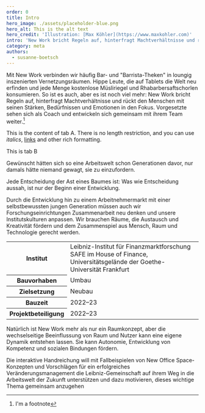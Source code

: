 ```yaml
---
order: 0
title: Intro
hero_image: ./assets/placeholder-blue.png
hero_alt: This is the alt text
hero_credit: 'Illustration: [Max Köhler](https://www.maxkohler.com)'
intro: 'New Work bricht Regeln auf, hinterfragt Machtverhältnisse und rückt den Menschen mit seinen Stärken, Bedürfnissen und Emotionen in den Fokus.'
category: meta
authors:
  - susanne-boetsch
---
```


<Leadin>Mit New Work verbinden wir häufig</Leadin> Bar- und "Barrista-Theken" in loungig inszenierten Vernetzungsräumen. Hippe Leute, die auf Tablets die
Welt neu erfinden und jede Menge kostenlose <Term t="accountability">Müsliriegel</Term> und Rhabarbersaftschorlen konsumieren. So ist es auch, aber es
ist noch viel mehr: New Work bricht Regeln auf, hinterfragt Machtverhältnisse und rückt den Menschen mit seinen Stärken, Bedürfnissen und Emotionen in
den Fokus. Vorgesetzte sehen sich als Coach und entwickeln sich gemeinsam mit ihrem Team weiter.[^1]

<Figure
  size="large"
  src="wework-office.jpg"
  caption="This is an image caption"
  credit="This an image credit"
  license="cc-by-4"
  alt="Alt text here"
></Figure>

<Tabs>
<Tab title="Tab A">

This is the content of tab A. There is no length restriction, and you can use _italics_, [links](#1) and other rich formatting.

</Tab>
<Tab title="Tab B">

This is tab B

</Tab>
</Tabs>

Gewünscht hätten sich so eine Arbeitswelt schon Generationen davor, nur damals hätte niemand gewagt, sie zu einzufordern.

<Quote cite="Yoda in _Yoda: Dark Rendezvous_ (2004), S. 85">

Jede Entscheidung der Ast eines Baumes ist: Was wie Entscheidung aussah, ist nur der Beginn einer Entwicklung.

</Quote>

Durch die Entwicklung hin zu einem Arbeitnehmermarkt mit einer selbstbewussten jungen Generation müssen auch wir Forschungseinrichtungen Zusammenarbeit neu denken und unsere Institutskulturen anpassen. Wir brauchen Räume, die Austausch und Kreativität fördern und dem Zusammenspiel aus Mensch, Raum und Technologie gerecht werden.

<table>
  <tbody>
    <tr>
      <th>Institut</th>
      <td>Leibniz-Institut für Finanzmarktforschung SAFE im House of Finance, Universitätsgelände der Goethe-Universität Frankfurt</td>
    </tr>
    <tr>
      <th>Bauvorhaben</th>
      <td>Umbau</td>
    </tr>
    <tr>
      <th>Zielsetzung</th>
      <td>Neubau</td>
    </tr>
    <tr>
      <th>Bauzeit</th>
      <td>2022–23</td>
    </tr>
    <tr>
      <th>Projektbeteiligung</th>
      <td>2022–23</td>
    </tr>
  </tbody>
</table>

Natürlich ist New Work mehr als nur ein Raumkonzept, aber die wechselseitige Beeinflussung von Raum und Nutzer kann eine eigene Dynamik entstehen lassen. Sie kann Autonomie, Entwicklung von Kompetenz und sozialen Bindungen fördern.

Die interaktive Handreichung will mit Fallbeispielen von New Office Space-Konzepten und Vorschlägen für ein erfolgreiches Veränderungsmanagement die Leibniz-Gemeinschaft auf ihrem Weg in die Arbeitswelt der Zukunft unterstützen und dazu motivieren, dieses wichtige Thema gemeinsam anzugehen

[^1]: I'm a footnote
